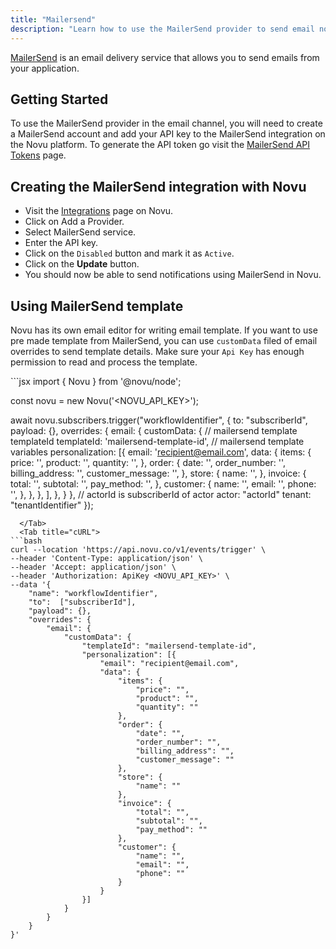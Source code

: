 ```yaml
---
title: "Mailersend"
description: "Learn how to use the MailerSend provider to send email notifications using Novu"
---
```


[MailerSend](https://www.mailersend.com/) is an email delivery service that allows you to send emails from your application.

## Getting Started

To use the MailerSend provider in the email channel, you will need to create a MailerSend account and add your API key to the MailerSend integration on the Novu platform. To generate the API token go visit the [MailerSend API Tokens](https://www.mailersend.com/help/managing-api-tokens) page.

## Creating the MailerSend integration with Novu

- Visit the [Integrations](https://dashboard.novu.co/integrations?utm_campaign=docs-mailersend) page on Novu.
- Click on Add a Provider.
- Select MailerSend service.
- Enter the API key.
- Click on the `Disabled` button and mark it as `Active`.
- Click on the **Update** button.
- You should now be able to send notifications using MailerSend in Novu.

## Using MailerSend template

Novu has its own email editor for writing email template. If you want to use pre made template from MailerSend, you can use `customData` filed of email overrides to send template details. Make sure your `Api Key` has enough permission to read and process the template.

<Tabs>
  <Tab title="Node.js">
```jsx
import {
  Novu
} from '@novu/node';

const novu = new Novu('<NOVU_API_KEY>');

await novu.subscribers.trigger("workflowIdentifier", {
to: "subscriberId",
payload: {},
overrides: {
email: {
customData: {
// mailersend template templateId
templateId: 'mailersend-template-id',
// mailersend template variables
personalization: [{
email: 'recipient@email.com',
data: {
items: {
price: '',
product: '',
quantity: '',
},
order: {
date: '',
order_number: '',
billing_address: '',
customer_message: '',
},
store: {
name: '',
},
invoice: {
total: '',
subtotal: '',
pay_method: '',
},
customer: {
name: '',
email: '',
phone: '',
},
},
}, ],
},
}
},
// actorId is subscriberId of actor
actor: "actorId"
tenant: "tenantIdentifier"
});

````
  </Tab>
  <Tab title="cURL">
```bash
curl --location 'https://api.novu.co/v1/events/trigger' \
--header 'Content-Type: application/json' \
--header 'Accept: application/json' \
--header 'Authorization: ApiKey <NOVU_API_KEY>' \
--data '{
    "name": "workflowIdentifier",
    "to":  ["subscriberId"],
    "payload": {},
    "overrides": {
        "email": {
            "customData": {
                "templateId": "mailersend-template-id",
                "personalization": [{
                    "email": "recipient@email.com",
                    "data": {
                        "items": {
                            "price": "",
                            "product": "",
                            "quantity": ""
                        },
                        "order": {
                            "date": "",
                            "order_number": "",
                            "billing_address": "",
                            "customer_message": ""
                        },
                        "store": {
                            "name": ""
                        },
                        "invoice": {
                            "total": "",
                            "subtotal": "",
                            "pay_method": ""
                        },
                        "customer": {
                            "name": "",
                            "email": "",
                            "phone": ""
                        }
                    }
                }]
            }
        }
    }
}'
````

  </Tab>
</Tabs>
